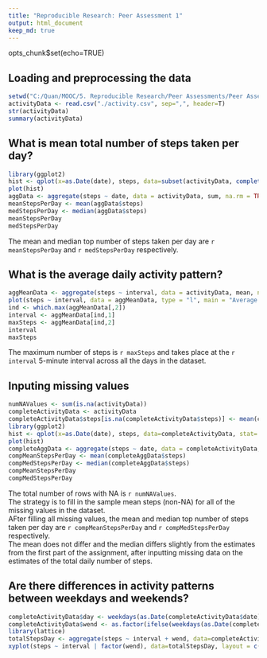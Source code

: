 ```yaml
---
title: "Reproducible Research: Peer Assessment 1"
output: html_document
keep_md: true
---
```


opts_chunk$set(echo=TRUE)    

## Loading and preprocessing the data
```r
setwd("C:/Quan/MOOC/5. Reproducible Research/Peer Assessments/Peer Assessment1")
activityData <- read.csv("./activity.csv", sep=",", header=T)
str(activityData)
summary(activityData)
```

## What is mean total number of steps taken per day?
```r
library(ggplot2) 
hist <- qplot(x=as.Date(date), steps, data=subset(activityData, complete.cases(activityData)), stat='summary', fun.y=sum, main="Total No of Steps Taken Per Day", xlab="Date", ylab="No of Steps", geom = "bar")
plot(hist)
aggData <- aggregate(steps ~ date, data = activityData, sum, na.rm = TRUE)
meanStepsPerDay <- mean(aggData$steps)
medStepsPerDay <- median(aggData$steps)
meanStepsPerDay
medStepsPerDay
```
The mean and median top number of steps taken per day are `r meanStepsPerDay` and `r medStepsPerDay` respectively.
  
## What is the average daily activity pattern?
```r
aggMeanData <- aggregate(steps ~ interval, data = activityData, mean, na.rm = TRUE)
plot(steps ~ interval, data = aggMeanData, type = "l", main = "Average Daily Activity", xlab = "5 mins Time Interval", ylab = "Average No Of Steps Taken")
ind <- which.max(aggMeanData[,2])
interval <- aggMeanData[ind,1]
maxSteps <- aggMeanData[ind,2]
interval
maxSteps
```
The maximum number of steps is `r maxSteps` and takes place at the `r interval` 5-minute interval across all the days in the dataset.

## Inputing missing values
```r
numNAValues <- sum(is.na(activityData))
completeActivityData <- activityData
completeActivityData$steps[is.na(completeActivityData$steps)] <- mean(completeActivityData$steps, na.rm=T)
library(ggplot2) 
hist <- qplot(x=as.Date(date), steps, data=completeActivityData, stat='summary', fun.y=sum, main="Total No of Steps Taken Per Day", xlab="Date", ylab="No of Steps", geom = "bar")
plot(hist)
completeAggData <- aggregate(steps ~ date, data = completeActivityData, sum, na.rm = TRUE)
compMeanStepsPerDay <- mean(completeAggData$steps)
compMedStepsPerDay <- median(completeAggData$steps)
compMeanStepsPerDay
compMedStepsPerDay
```
The total number of rows with NA is `r numNAValues`.  
The strategy is to fill in the sample mean steps (non-NA) for all of the missing values in the dataset.  
AFter filling all missing values, the mean and median top number of steps taken per day are `r compMeanStepsPerDay` and `r compMedStepsPerDay` respectively.  
The mean does not differ and the median differs slightly from the estimates from the first part of the assignment, after inputting missing data on the estimates of the total daily number of steps.

## Are there differences in activity patterns between weekdays and weekends?
```r
completeActivityData$day <- weekdays(as.Date(completeActivityData$date))
completeActivityData$wend <- as.factor(ifelse(weekdays(as.Date(completeActivityData$date)) %in% c("Saturday","Sunday"), "Weekend", "Weekday"))
library(lattice)
totalStepsDay <- aggregate(steps ~ interval + wend, data=completeActivityData, mean)
xyplot(steps ~ interval | factor(wend), data=totalStepsDay, layout = c(1,2), type="l")
```


